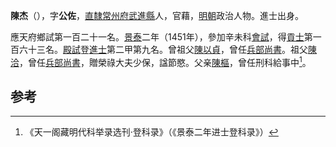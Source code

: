 '''陳杰'''（{{bd|1421年||？}}），字'''公佐'''，[[直隸|直隸]][[常州府|常州府]][[武進縣|武進縣]]人，官藉，[[明朝|明朝]]政治人物。進士出身。

應天府鄉試第一百二十一名。[[景泰|景泰]]二年（1451年），參加辛未科[[會試|會試]]，得[[貢士|貢士]]第一百六十三名。[[殿試|殿試]]登[[進士|進士]]第二甲第九名。曾祖父[[陳以貞|陳以貞]]，曾任[[兵部尚書|兵部尚書]]。祖父[[陳洽|陳洽]]，曾任[[兵部尚書|兵部尚書]]，贈榮祿大夫少保，諡節愍。父亲[[陳樞|陳樞]]，曾任刑科給事中<ref>《天一阁藏明代科举录选刊·登科录》（《景泰二年进士登科录》）</ref>。

==参考==
{{reflist}}

{{明朝人物小作品}}
{{景泰二年辛未科殿試金榜}}